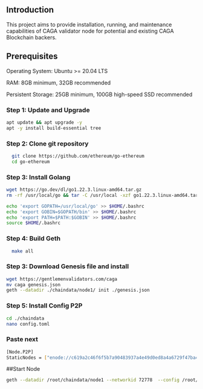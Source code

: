 ## Introduction

This project aims to provide installation, running, and maintenance capabilities of CAGA validator node for potential and existing CAGA Blockchain backers.

## Prerequisites

Operating System: Ubuntu >= 20.04 LTS

RAM: 8GB minimum, 32GB recommended

Persistent Storage: 25GB minimum, 100GB high-speed SSD recommended


### Step 1: Update and Upgrade
```bash copy
apt update && apt upgrade -y
apt -y install build-essential tree
```
### Step 2: Clone git repository
```bash sudo
  git clone https://github.com/ethereum/go-ethereum
  cd go-ethereum
```

### Step 3: Install Golang
```bash copy
wget https://go.dev/dl/go1.22.3.linux-amd64.tar.gz
rm -rf /usr/local/go && tar -C /usr/local -xzf go1.22.3.linux-amd64.tar.gz

echo 'export GOPATH=/usr/local/go' >> $HOME/.bashrc
echo 'export GOBIN=$GOPATH/bin' >> $HOME/.bashrc
echo 'export PATH=$PATH:$GOBIN' >> $HOME/.bashrc
source $HOME/.bashrc
```

### Step 4: Build Geth

```bash copy
  make all
```

### Step 3: Download Genesis file and install
```bash copy
wget https://gentlemenvalidators.com/caga
mv caga genesis.json
geth --datadir ./chaindata/node1/ init ./genesis.json
```

### Step 5: Install Config P2P

```bash copy
cd ./chaindata
nano config.toml
```
### Paste next
```bash copy
[Node.P2P]
StaticNodes = ["enode://c619a2c46f6f5b7a90483937a4e49d0ed8a4a6729f47ba4adc8daaa9cc8b040afc354a131f66c9ac9eae45e55dcb0d62094a46f6565c99641c29799b07d99d9a@34.154.101.0:30301","enode://401690bbb3f833ac0c81bbc9d1e79d941a421b717386f6caa279cb7ddfd9c58ac48f02b53df7e2165aeb2d75968da773c9d68149d1fec579b1eac9a9158c5796@34.154.101.0:30301","enode://8024881547e6ff2c5f1e25a8e786fc4e4f81dc6f2b5fa9cbb6b0393ba84ce7b8a6158200bd6af0614cff4695cb429d0e2e2f800aafa130e44b81075d6e8df165@34.165.46.102:30309","enode://f4bdcac29c47ae740a3f2030bcc726989b8ae7707fe2b3c119dd9cefb113b7f8a67f9e19cbc6b20a4e40831110f63c038f0a43f61a23569b7ce231fd4391f0b8@34.165.46.102:30301"]
```

##Start Node

```bash copy
geth --datadir /root/chaindata/node1 --networkid 72778  --config /root/chaindata/config.toml  --port 3261 --nat extip:you_ip
```